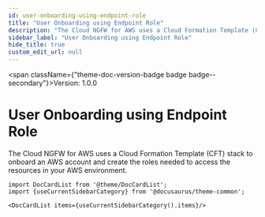 ```yaml
---
id: user-onboarding-using-endpoint-role
title: "User Onboarding using Endpoint Role"
description: "The Cloud NGFW for AWS uses a Cloud Formation Template (CFT) stack to onboard an AWS account and create the roles needed to access the resources in your AWS environment."
sidebar_label: "User Onboarding using Endpoint Role"
hide_title: true
custom_edit_url: null
---
```



<span className={"theme-doc-version-badge badge badge--secondary"}>Version: 1.0.0</span>

<h1 className={"openapi__heading"}>User Onboarding using Endpoint Role</h1>



The Cloud NGFW for AWS uses a Cloud Formation Template (CFT) stack to onboard an AWS account and create the roles needed to access the resources in your AWS environment.




```mdx-code-block
import DocCardList from '@theme/DocCardList';
import {useCurrentSidebarCategory} from '@docusaurus/theme-common';

<DocCardList items={useCurrentSidebarCategory().items}/>
```
      